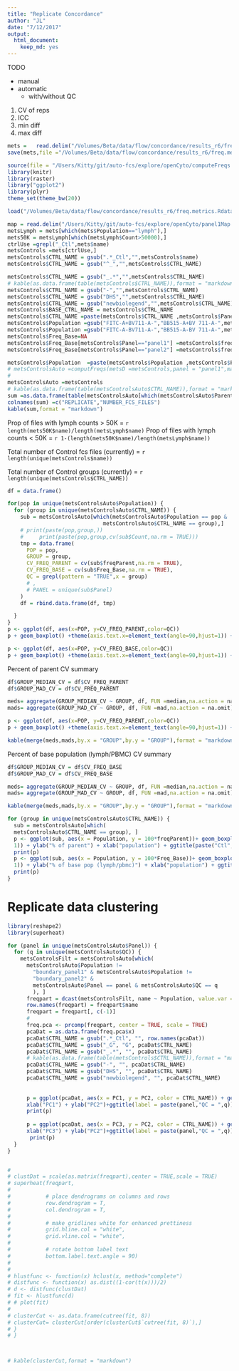 ```yaml
---
title: "Replicate Concordance"
author: "JL"
date: "7/12/2017"
output: 
  html_document: 
    keep_md: yes
---
```


TODO 

- manual
- automatic
  - with/without QC
  
1. CV of reps
2. ICC
3. min diff
4. max diff
  
```r
mets =   read.delim("/Volumes/Beta/data/flow/concordance/results_r6/freq.metrics.txt",stringsAsFactors = FALSE,sep = "\t") 
save(mets,file ="/Volumes/Beta/data/flow/concordance/results_r6/freq.metrics.Rdata" )

```

```r
source(file = "/Users/Kitty/git/auto-fcs/explore/openCyto/computeFreqs.R")
library(knitr)
library(raster)
library("ggplot2")
library(plyr)
theme_set(theme_bw(20))

load("/Volumes/Beta/data/flow/concordance/results_r6/freq.metrics.Rdata")
```

```r
map = read.delim("/Users/Kitty/git/auto-fcs/explore/openCyto/panel1Map.txt",stringsAsFactors = FALSE,sep = "\t") 
metsLymph = mets[which(mets$Population=="lymph"),]
mets50K = metsLymph[which(metsLymph$Count>50000),]
ctrlUse =grepl("_Ctl",mets$name)
metsControls =mets[ctrlUse,]
metsControls$CTRL_NAME = gsub(".*_Ctl","",metsControls$name)
metsControls$CTRL_NAME = gsub("^_","",metsControls$CTRL_NAME)

metsControls$CTRL_NAME = gsub("_.*","",metsControls$CTRL_NAME)
# kable(as.data.frame(table(metsControls$CTRL_NAME)),format = "markdown")
metsControls$CTRL_NAME = gsub("-","",metsControls$CTRL_NAME)
metsControls$CTRL_NAME = gsub("DHS","",metsControls$CTRL_NAME)
metsControls$CTRL_NAME = gsub("newbiolegend","",metsControls$CTRL_NAME)
metsControls$BASE_CTRL_NAME = metsControls$CTRL_NAME
metsControls$CTRL_NAME =paste(metsControls$CTRL_NAME ,metsControls$Panel,"QC",metsControls$QC,sep="_" )
metsControls$Population =gsub("FITC-A+BV711-A-","BB515-A+BV 711-A-",metsControls$Population,fixed = TRUE)
metsControls$Population =gsub("FITC-A-BV711-A-","BB515-A-BV 711-A-",metsControls$Population,fixed = TRUE)
metsControls$Freq_Base=NA
metsControls$Freq_Base[metsControls$Panel=="panel1"] =metsControls$freq_lymph[metsControls$Panel=="panel1"]
metsControls$Freq_Base[metsControls$Panel=="panel2"] =metsControls$freq_PBMC[metsControls$Panel=="panel2"]

metsControls$Population  =paste(metsControls$Population ,metsControls$Panel ,sep="_" )
# metsControlsAuto =computFreqs(metsD =metsControls,panel = "panel1",map = map,basePop = "lymph",QC = "FALSE" )
# 
metsControlsAuto =metsControls
# kable(as.data.frame(table(metsControlsAuto$CTRL_NAME)),format = "markdown")
sum =as.data.frame(table(metsControlsAuto[which(metsControlsAuto$Parent=="root"),]$CTRL_NAME))
colnames(sum) =c("REPLICATE","NUMBER_FCS_FILES")
kable(sum,format = "markdown")

```


Prop of  files with lymph counts > 50K  = `r length(mets50K$name)/length(metsLymph$name)`
Prop of  files with lymph counts < 50K  = `r 1-(length(mets50K$name)/length(metsLymph$name))`

Total number of Control fcs files (currently) = `r length(unique(metsControls$name))`

Total number of Control groups (currently) = `r length(unique(metsControls$CTRL_NAME))`

```r


df = data.frame()

for(pop in unique(metsControlsAuto$Population)) {
  for (group in unique(metsControlsAuto$CTRL_NAME)) {
    sub = metsControlsAuto[which(metsControlsAuto$Population == pop &
                              metsControlsAuto$CTRL_NAME == group),]
    # print(paste(pop,group,))
    #     print(paste(pop,group,cv(sub$Count,na.rm = TRUE)))
    tmp = data.frame(
      POP = pop,
      GROUP = group,
      CV_FREQ_PARENT = cv(sub$freqParent,na.rm = TRUE),
      CV_FREQ_BASE = cv(sub$Freq_Base,na.rm = TRUE),
      QC = grepl(pattern = "TRUE",x = group)
      # ,
      # PANEL = unique(sub$Panel)
    )
    df = rbind.data.frame(df, tmp)

  }
}
p <- ggplot(df, aes(x=POP, y=CV_FREQ_PARENT,color=QC))
p + geom_boxplot() +theme(axis.text.x=element_text(angle=90,hjust=1)) +ylab("CV Group (freq parent)")+xlab("population") +facet_grid(QC ~ .)

p <- ggplot(df, aes(x=POP, y=CV_FREQ_BASE,color=QC))
p + geom_boxplot() +theme(axis.text.x=element_text(angle=90,hjust=1)) +ylab("CV Group (freq lymph/pbmc)")+xlab("population")+facet_grid(QC ~ .)

```

Percent of parent CV summary

```r
df$GROUP_MEDIAN_CV = df$CV_FREQ_PARENT
df$GROUP_MAD_CV = df$CV_FREQ_PARENT

meds= aggregate(GROUP_MEDIAN_CV ~ GROUP, df, FUN =median,na.action = na.omit)
mads= aggregate(GROUP_MAD_CV ~ GROUP, df, FUN =mad,na.action = na.omit)

p <- ggplot(df, aes(x=POP, y=CV_FREQ_PARENT,color=QC))
p + geom_boxplot() +theme(axis.text.x=element_text(angle=90,hjust=1)) +ylab("CV Group (freq parent)")+xlab("population") +facet_grid(QC ~ .)

kable(merge(meds,mads,by.x = "GROUP",by.y = "GROUP"),format = "markdown")

```


Percent of base population (lymph/PBMC) CV summary

```r
df$GROUP_MEDIAN_CV = df$CV_FREQ_BASE
df$GROUP_MAD_CV = df$CV_FREQ_BASE

meds= aggregate(GROUP_MEDIAN_CV ~ GROUP, df, FUN =median,na.action = na.omit)
mads= aggregate(GROUP_MAD_CV ~ GROUP, df, FUN =mad,na.action = na.omit)

kable(merge(meds,mads,by.x = "GROUP",by.y = "GROUP"),format = "markdown")

for (group in unique(metsControlsAuto$CTRL_NAME)) {
  sub = metsControlsAuto[which(
  metsControlsAuto$CTRL_NAME == group), ]
  p <- ggplot(sub, aes(x = Population, y = 100*freqParent))+ geom_boxplot() + theme(axis.text.x = element_text(angle = 90, hjust =
  1)) + ylab("% of parent") + xlab("population") + ggtitle(paste("Ctl",group,"n =",length(unique(sub$name))))
  print(p)
  p <- ggplot(sub, aes(x = Population, y = 100*Freq_Base))+ geom_boxplot() + theme(axis.text.x = element_text(angle = 90, hjust =
  1)) + ylab("% of base pop (lymph/pbmc)") + xlab("population") + ggtitle(paste("Ctl",group,"n =",length(unique(sub$name))))
  print(p)
}


```

# Replicate data clustering


```r


library(reshape2)
library(superheat)

for (panel in unique(metsControlsAuto$Panel)) {
  for (q in unique(metsControlsAuto$QC)) {
    metsControlsFilt = metsControlsAuto[which(
      metsControlsAuto$Population !=
        "boundary_panel1" & metsControlsAuto$Population !=
        "boundary_panel2" &
        metsControlsAuto$Panel == panel & metsControlsAuto$QC == q
        ), ]
      freqpart = dcast(metsControlsFilt, name ~ Population, value.var = "freqParent")
      row.names(freqpart) = freqpart$name
      freqpart = freqpart[, c(-1)]
      #
      freq.pca <- prcomp(freqpart, center = TRUE, scale = TRUE)
      pcaDat = as.data.frame(freq.pca$x)
      pcaDat$CTRL_NAME = gsub(".*_Ctl", "", row.names(pcaDat))
      pcaDat$CTRL_NAME = gsub("_G", "G", pcaDat$CTRL_NAME)
      pcaDat$CTRL_NAME = gsub("_.*", "", pcaDat$CTRL_NAME)
      # kable(as.data.frame(table(metsControls$CTRL_NAME)),format = "markdown")
      pcaDat$CTRL_NAME = gsub("-", "", pcaDat$CTRL_NAME)
      pcaDat$CTRL_NAME = gsub("DHS", "", pcaDat$CTRL_NAME)
      pcaDat$CTRL_NAME = gsub("newbiolegend", "", pcaDat$CTRL_NAME)
      
      
      p = ggplot(pcaDat, aes(x = PC1, y = PC2, color = CTRL_NAME)) + geom_point() +
      xlab("PC1") + ylab("PC2")+ggtitle(label = paste(panel,"QC = ",q))
      print(p)
      
      p = ggplot(pcaDat, aes(x = PC3, y = PC2, color = CTRL_NAME)) + geom_point() +
      xlab("PC3") + ylab("PC2")+ggtitle(label = paste(panel,"QC = ",q))
       print(p)
  }
}


#
# clustDat = scale(as.matrix(freqpart),center = TRUE,scale = TRUE)
# superheat(freqpart,
#
#           # place dendrograms on columns and rows
#           row.dendrogram = T,
#           col.dendrogram = T,
#
#           # make gridlines white for enhanced prettiness
#           grid.hline.col = "white",
#           grid.vline.col = "white",
#
#           # rotate bottom label text
#           bottom.label.text.angle = 90)
#
#
# hlustfunc <- function(x) hclust(x, method="complete")
# distfunc <- function(x) as.dist((1-cor(t(x)))/2)
# d <- distfunc(clustDat)
# fit <- hlustfunc(d)
# # plot(fit)
#
# clusterCut <- as.data.frame(cutree(fit, 8))
# clusterCut= clusterCut[order(clusterCut$`cutree(fit, 8)`),]
# }
# }



# kable(clusterCut,format = "markdown")

```
